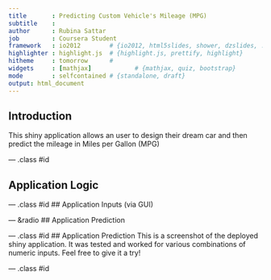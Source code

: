 ```yaml
---
title       : Predicting Custom Vehicle's Mileage (MPG)
subtitle    : 
author      : Rubina Sattar
job         : Coursera Student
framework   : io2012        # {io2012, html5slides, shower, dzslides, ...}
highlighter : highlight.js  # {highlight.js, prettify, highlight}
hitheme     : tomorrow      # 
widgets     : [mathjax]            # {mathjax, quiz, bootstrap}
mode        : selfcontained # {standalone, draft}
output: html_document
---
```


## Introduction

This shiny application allows an user to design their dream car and then predict the mileage in Miles per Gallon (MPG)

--- .class #id 

## Application Logic


--- .class #id 
## Application Inputs (via GUI)


--- &radio
## Application Prediction


--- .class #id 
## Application Prediction
This is a screenshot of the deployed shiny application. It was tested and worked for various combinations of numeric inputs. Feel free to give it a try!

--- .class #id 



